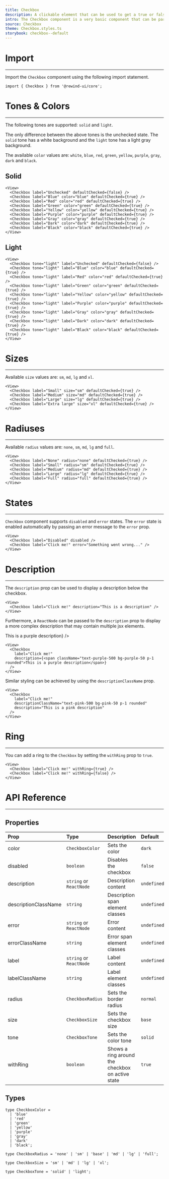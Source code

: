 ```yaml
---
title: Checkbox
description: A clickable element that can be used to get a true or false value.
intro: The Checkbox component is a very basic component that can be parametrized by its size, tone, shadow and other properties.
source: Checkbox
theme: Checkbox.styles.ts
storybook: checkbox--default
---
```


# Import
---
Import the `Checkbox` component using the following import statement.

```tsx
import { Checkbox } from '@rewind-ui/core';
```

# Tones & Colors
---
The following tones are supported: `solid` and `light`.

The only difference between the above tones is the unchecked state. The `solid` tone has a white background and the `light` tone has a light gray background.

The available `color` values are: `white`, `blue`, `red`, `green`, `yellow`, `purple`, `gray`, `dark` and `black`.

## Solid
<View>
  <Checkbox label="Unchecked" defaultChecked={false} />
  <Checkbox label="Blue" color="blue" defaultChecked={true} />
  <Checkbox label="Red" color="red" defaultChecked={true} />
  <Checkbox label="Green" color="green" defaultChecked={true} />
  <Checkbox label="Yellow" color="yellow" defaultChecked={true} />
  <Checkbox label="Purple" color="purple" defaultChecked={true} />
  <Checkbox label="Gray" color="gray" defaultChecked={true} />
  <Checkbox label="Dark" color="dark" defaultChecked={true} />
  <Checkbox label="Black" color="black" defaultChecked={true} />
</View>

```tsx
<View>
  <Checkbox label="Unchecked" defaultChecked={false} />
  <Checkbox label="Blue" color="blue" defaultChecked={true} />
  <Checkbox label="Red" color="red" defaultChecked={true} />
  <Checkbox label="Green" color="green" defaultChecked={true} />
  <Checkbox label="Yellow" color="yellow" defaultChecked={true} />
  <Checkbox label="Purple" color="purple" defaultChecked={true} />
  <Checkbox label="Gray" color="gray" defaultChecked={true} />
  <Checkbox label="Dark" color="dark" defaultChecked={true} />
  <Checkbox label="Black" color="black" defaultChecked={true} />
</View>
```

## Light
<View>
  <Checkbox tone="light" label="Unchecked" defaultChecked={false} />
  <Checkbox tone="light" label="Blue" color="blue" defaultChecked={true} />
  <Checkbox tone="light" label="Red" color="red" defaultChecked={true} />
  <Checkbox tone="light" label="Green" color="green" defaultChecked={true} />
  <Checkbox tone="light" label="Yellow" color="yellow" defaultChecked={true} />
  <Checkbox tone="light" label="Purple" color="purple" defaultChecked={true} />
  <Checkbox tone="light" label="Gray" color="gray" defaultChecked={true} />
  <Checkbox tone="light" label="Dark" color="dark" defaultChecked={true} />
  <Checkbox tone="light" label="Black" color="black" defaultChecked={true} />
</View>

```tsx
<View>
  <Checkbox tone="light" label="Unchecked" defaultChecked={false} />
  <Checkbox tone="light" label="Blue" color="blue" defaultChecked={true} />
  <Checkbox tone="light" label="Red" color="red" defaultChecked={true} />
  <Checkbox tone="light" label="Green" color="green" defaultChecked={true} />
  <Checkbox tone="light" label="Yellow" color="yellow" defaultChecked={true} />
  <Checkbox tone="light" label="Purple" color="purple" defaultChecked={true} />
  <Checkbox tone="light" label="Gray" color="gray" defaultChecked={true} />
  <Checkbox tone="light" label="Dark" color="dark" defaultChecked={true} />
  <Checkbox tone="light" label="Black" color="black" defaultChecked={true} />
</View>
```

# Sizes
---
Available `size` values are: `sm`, `md`, `lg` and `xl`.

<View>
  <Checkbox label="Small" size="sm" defaultChecked={true} />
  <Checkbox label="Medium" size="md" defaultChecked={true} />
  <Checkbox label="Large" size="lg" defaultChecked={true} />
  <Checkbox label="Extra large" size="xl" defaultChecked={true} />
</View>

```tsx
<View>
  <Checkbox label="Small" size="sm" defaultChecked={true} />
  <Checkbox label="Medium" size="md" defaultChecked={true} />
  <Checkbox label="Large" size="lg" defaultChecked={true} />
  <Checkbox label="Extra large" size="xl" defaultChecked={true} />
</View>
```

# Radiuses
---
Available `radius` values are: `none`, `sm`, `md`, `lg` and `full`.

<View>
  <Checkbox label="None" radius="none" defaultChecked={true} />
  <Checkbox label="Small" radius="sm" defaultChecked={true} />
  <Checkbox label="Medium" radius="md" defaultChecked={true} />
  <Checkbox label="Large" radius="lg" defaultChecked={true} />
  <Checkbox label="Full" radius="full" defaultChecked={true} />
</View>

```tsx
<View>
  <Checkbox label="None" radius="none" defaultChecked={true} />
  <Checkbox label="Small" radius="sm" defaultChecked={true} />
  <Checkbox label="Medium" radius="md" defaultChecked={true} />
  <Checkbox label="Large" radius="lg" defaultChecked={true} />
  <Checkbox label="Full" radius="full" defaultChecked={true} />
</View>
```

# States
---
`Checkbox` component supports `disabled` and `error` states. The `error` state is enabled automatically by passing an error message to the `error` prop.

<View>
  <Checkbox label="Disabled" disabled />
  <Checkbox label="Click me!" error="Something went wrong..." />
</View>

```tsx
<View>
  <Checkbox label="Disabled" disabled />
  <Checkbox label="Click me!" error="Something went wrong..." />
</View>
```

# Description
---
The `description` prop can be used to display a description below the checkbox.

<View>
  <Checkbox label="Click me!" description="This is a description" />
</View>

```tsx
<View>
  <Checkbox label="Click me!" description="This is a description" />
</View>
```

Furthermore, a `ReactNode` can be passed to the `description` prop to display a more complex description that may contain multiple jsx elements.

<View>
  <Checkbox label="Click me!" description={<span className="text-purple-500 bg-purple-50 p-1 rounded">This is a purple description</span>} />
</View>

```tsx
<View>
  <Checkbox
    label="Click me!"
    description={<span className="text-purple-500 bg-purple-50 p-1 rounded">This is a purple description</span>}
  />
</View>
```

Similar styling can be achieved by using the `descriptionClassName` prop.

<View>
  <Checkbox label="Click me!" descriptionClassName="text-pink-500 bg-pink-50 p-1 rounded" description="This is a pink description" />
</View>

```tsx
<View>
  <Checkbox
    label="Click me!"
    descriptionClassName="text-pink-500 bg-pink-50 p-1 rounded"
    description="This is a pink description"
  />
</View>
```

# Ring
---
You can add a ring to the `Checkbox` by setting the `withRing` prop to `true`.

<View>
  <Checkbox label="Click me!" withRing={true} />
  <Checkbox label="Click me!" withRing={false} />
</View>

```tsx
<View>
  <Checkbox label="Click me!" withRing={true} />
  <Checkbox label="Click me!" withRing={false} />
</View>
```

# API Reference
---
## Properties

| Prop                 | Type                    | Description                                      | Default     |
|:---------------------|:------------------------|:-------------------------------------------------|:------------|
| color                | `CheckboxColor`         | Sets the color                                   | `dark`      |
| disabled             | `boolean`               | Disables the checkbox                            | `false`     |
| description          | `string` or `ReactNode` | Description content                              | `undefined` |
| descriptionClassName | `string`                | Description span element classes                 | `undefined` |
| error                | `string` or `ReactNode` | Error content                                    | `undefined` |
| errorClassName       | `string`                | Error span element classes                       | `undefined` |
| label                | `string` or `ReactNode` | Label content                                    | `undefined` |
| labelClassName       | `string`                | Label element classes                            | `undefined` |
| radius               | `CheckboxRadius`        | Sets the border radius                           | `normal`    |
| size                 | `CheckboxSize`          | Sets the checkbox size                           | `base`      |
| tone                 | `CheckboxTone`          | Sets the color tone                              | `solid`     |
| withRing             | `boolean`               | Shows a ring around the checkbox on active state | `true`      |

## Types

```tsx
type CheckboxColor =
  | 'blue'
  | 'red'
  | 'green'
  | 'yellow'
  | 'purple'
  | 'gray'
  | 'dark'
  | 'black';
```

```tsx
type CheckboxRadius = 'none' | 'sm' | 'base' | 'md' | 'lg' | 'full';
```

```tsx
type CheckboxSize = 'sm' | 'md' | 'lg' | 'xl';
```

```tsx
type CheckboxTone = 'solid' | 'light';
```
